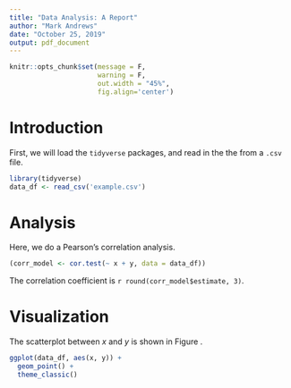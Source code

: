 ```yaml
---
title: "Data Analysis: A Report"
author: "Mark Andrews"
date: "October 25, 2019"
output: pdf_document
---
```


```r
knitr::opts_chunk$set(message = F, 
                      warning = F, 
                      out.width = "45%", 
                      fig.align='center')
```

# Introduction

First, we will load the `tidyverse` packages, and read 
in the the from a `.csv` file. 
```r
library(tidyverse)
data_df <- read_csv('example.csv')
```

# Analysis 

Here, we do a Pearson's correlation analysis.
```r
(corr_model <- cor.test(~ x + y, data = data_df))
```

The correlation coefficient is
`r round(corr_model$estimate, 3)`.

# Visualization

The scatterplot between $x$ and $y$ is shown 
in Figure \ref{fig:vis}.

```r
ggplot(data_df, aes(x, y)) + 
  geom_point() +
  theme_classic()
```

